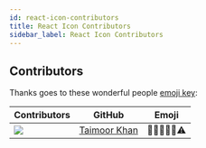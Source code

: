 ```yaml
---
id: react-icon-contributors
title: React Icon Contributors
sidebar_label: React Icon Contributors
---
```


## Contributors

Thanks goes to these wonderful people [emoji key](https://allcontributors.org/docs/en/emoji-key):

| Contributors        | GitHub           | Emoji  |
| ------------- |:-------------:|:-----:|
| <img src="https://avatars0.githubusercontent.com/u/27800340?s=150&v=4" /> | <a href="https://github.com/taimoormk">Taimoor Khan</a> | 🎨🤔🚧📆👀⚠️ |
